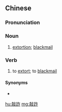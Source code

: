 {{also|敲诈}}
==Chinese==
{{zh-forms|s=敲诈}}

===Pronunciation===
{{zh-pron
|m=qiāozhà
|c=haau1 zaa3
|mn=qz,xm:khau-chà/zz:khau-chèe
|cat=n,v
}}

===Noun===
{{zh-noun}}

# [[extortion]]; [[blackmail]]

===Verb===
{{zh-verb}}

# to [[extort]]; to [[blackmail]]

====Synonyms====
* {{zh-l|勒索}}

[[hu:敲詐]]
[[mg:敲詐]]